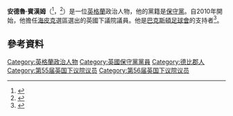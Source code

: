 '''安德魯·賓漢姆'''（{{lang-en|Andrew Bingham}}<ref>{{London Gazette |issue=59418 |date=13 May 2010 |startpage=8740}}</ref>，{{bd|1962年|6月23日}}<ref>{{cite news 
|url=http://news.bbc.co.uk/democracylive/hi/representatives/profiles/35370.stm 
|title=Andrew Bingham MP 
|publisher=BBC 
|work=BBC Democracy Live 
|date= 
|accessdate=25 July 2010 
|archive-date=2016-03-05 
|archive-url=https://web.archive.org/web/20160305025219/http://news.bbc.co.uk/democracylive/hi/representatives/profiles/35370.stm 
|dead-url=no 
}}</ref>）是一位[[英格蘭|英格蘭]]政治人物，他的黨籍是[[保守黨_(英國)|保守黨]]。自2010年開始，他擔任[[海皮克_(英國國會選區)|海皮克]]選區選出的英國下議院議員。他是[[巴克斯頓足球會|巴克斯頓足球會]]的支持者<ref name="About Andrew">{{cite web
 |url         = http://www.andrewbingham.org.uk/index.php?option=com_content&view=category&layout=blog&id=1&Itemid=2
 |title       = About Andrew
 |publisher   = Andrew Bingham
 |date        = 8 June 2010
 |accessdate  = 3 August 2011
 |deadurl     = yes
 |archiveurl  = https://web.archive.org/web/20110831113415/http://www.andrewbingham.org.uk/index.php?option=com_content&view=category&layout=blog&id=1&Itemid=2
 |archivedate = 2011年8月31日
}}</ref>。
==參考資料==
{{Reflist}}

{{DEFAULTSORT:Bingham, Andrew}}
[[Category:英格蘭政治人物|Category:英格蘭政治人物]]
[[Category:英國保守黨黨員|Category:英國保守黨黨員]]
[[Category:德比郡人|Category:德比郡人]]
[[Category:第55届英国下议院议员|Category:第55届英国下议院议员]]
[[Category:第56届英国下议院议员|Category:第56届英国下议院议员]]